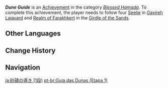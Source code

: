 {{Achievement Infobox
|title        = Dune Guide
|id           = 80240
|order id     = 221
|category     = Blessed Hamada
|description  = Follow 4 [[Seelie]] in [[Gavireh Lajavard]] and [[Realm of Farakhkert]] to their Seelie Courts.
|requirements = 
|primogems    = 5
|tracking     = Tracks the amount of Seelie found.
|topic        = Seelie
|hidden       = 
|set          = Dune Guide
|tier         = 1
|tiers_total  = 3
}}
'''''Dune Guide''''' is an [[Achievement]] in the category ''[[Blessed Hamada]]''. To complete this achievement, the player needs to follow four [[Seelie]] in [[Gavireh Lajavard]] and [[Realm of Farakhkert]] in the [[Girdle of the Sands]].
<!--
==Gameplay Notes==
* 

==Trivia==
* 

==Gallery==
{{Preview
|size=300px
|file=
|caption=
}}

==Video Guides==
{{EVT
|video1   = 
|caption1 = 
}}
-->
==Other Languages==
{{Other Languages|Transclude = Dune Guide}}

==Change History==
{{Change History|3.6}}
<!--
==References==
{{Reflist}}
-->
==Navigation==
{{Achievement Navbox}}

[[ja:砂磧の導き (1段)]]
[[pt-br:Guia das Dunas (Etapa 1)]]